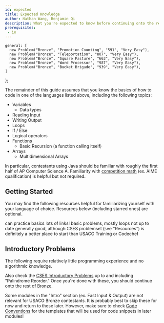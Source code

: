 ```yaml
---
id: expected
title: Expected Knowledge
author: Nathan Wang, Benjamin Qi
description: What you're expected to know before continuing onto the rest of USACO Bronze.
prerequisites:
 - io
---
```



    general: [
      new Problem("Bronze", "Promotion Counting", "591", "Very Easy"),
      new Problem("Bronze", "Teleportation", "807", "Very Easy"),
      new Problem("Bronze", "Square Pasture", "663", "Very Easy"),
      new Problem("Bronze", "Word Processor", "987", "Very Easy"),
      new Problem("Bronze", "Bucket Brigade", "939", "Very Easy"),
    ]
};

The remainder of this guide assumes that you know the basics of how to code in one of the languages listed above, including the following topics:

- Variables
  - Data types
- Reading Input
- Writing Output
- Loops
- If / Else
- Logical operators
- Functions
  - Basic Recursion (a function calling itself)
- Arrays
  - Multidimensional Arrays

In particular, contestants using Java should be familiar with roughly the first half of AP Computer Science A. Familiarity with [competition math](https://github.com/bqi343/USACO/blob/master/Resources/Competition%20Math.md) (ex. AIME qualification) is helpful but not required.

## Getting Started

You may find the following resources helpful for familiarizing yourself with your language of choice. Resources below (including starred ones) are optional.

<Resources>
  <Resource source="CodeSignal" title="Arcade, Interview Practice" url="https://codesignal.com/" starred>can practice basics</Resource>
  <Resource source="Philippines OI" title="Prepare" url="https://noi.ph/prepare/" starred>lots of links!</Resource>
  <Resource source="VPlanet" title="Learn to Code" url="https://www.vplanetcoding.com/course1">basic problems, mostly loops</Resource>
  <Resource source="IOI" title="Getting Started" url="https://ioinformatics.org/page/getting-started/14">not up to date</Resource>
  <Resource source="Quora" title="Joshua Pan - Schedule for Beginners" url="https://www.quora.com/What-is-a-good-schedule-to-follow-for-becoming-better-at-competitive-programming-for-beginners">generally good, although CSES problemset (see "Resources") is definitely a better place to start than USACO Training or Codechef</Resource>
</Resources>

## Introductory Problems

The following require relatively little programming experience and no algorithmic knowledge. 

<Problems problems={problems.general} />

Also check the [CSES Introductory Problems](https://cses.fi/problemset/list/) up to and including "Palindrome Reorder." Once you're done with these, you should continue onto the rest of Bronze. 

<Warning>

Some modules in the "Intro" section (ex. Fast Input & Output) are not relevant for USACO Bronze contestants. It is probably best to skip these for now  and return to these later. However, make sure to check [Code Conventions](./code-con) for the templates that will be used for code snippets in later modules!

</Warning>
